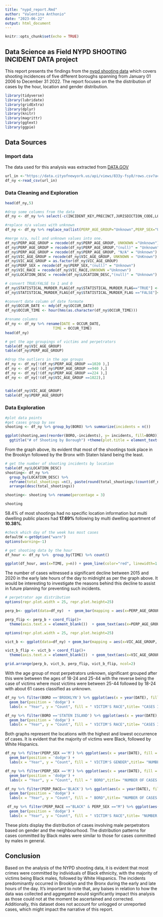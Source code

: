 ```yaml
---
title: "nypd_report.Rmd"
author: "Valentina Anthonio"
date: "2023-06-22"
output: html_document
---
```


```r
knitr::opts_chunk$set(echo = TRUE)
```

## Data Science as Field NYPD SHOOTING INCIDENT DATA project
This report presents the findings from the [nypd shooting data](https://data.cityofnewyork.us/api/views/833y-fsy8/rows.csv?accessType=DOWNLOAD) which covers shooting incidences of five different boroughs spanning from January 01 2006 to December 31 2022. The report focuses on the the distribution of cases by the hour, location and gender distribution.
```r
library(tidyverse)
library(lubridate)
library(gridExtra)
library(dplyr)
library(knitr)
library(magrittr)
library(ggtext)
library(ggpie)
```
## Data Sources
### Import data
The data used for this analysis was extracted from [DATA.GOV](https://data.cityofnewyork.us/api/views/833y-fsy8/rows.csv?accessType=DOWNLOAD)
```r
url_in <-"https://data.cityofnewyork.us/api/views/833y-fsy8/rows.csv?accessType=DOWNLOAD"
df_ny <-read_csv(url_in)
```


### Data Cleaning and Exploration 
```r
head(df_ny,5)
```

```r
#drop some columns from the data 
df_ny <- df_ny %>% select(-c(INCIDENT_KEY,PRECINCT,JURISDICTION_CODE,LOC_OF_OCCUR_DESC,LOC_CLASSFCTN_DESC,X_COORD_CD,Y_COORD_CD,Latitude,Longitude,Lon_Lat))
```

```r
#replace n/a values with unknown
df_ny <- df_ny %>% replace_na(list(PERP_AGE_GROUP="Unknown",PERP_SEX="Unknown", PERP_RACE="Unknown", VIC_AGE_GROUP="Unknown",VIC_SEX="Unknown", VIC_RACE="Unknown",LOCATION_DESC="Unknown"))
```

```r
#merge n/a, null and unknown values into one. 
df_ny$PERP_AGE_GROUP = recode(df_ny$PERP_AGE_GROUP, UNKNOWN ="Unknown")
df_ny$PERP_AGE_GROUP = recode(df_ny$PERP_AGE_GROUP,"(null)" = "Unknown")
df_ny$PERP_AGE_GROUP = recode(df_ny$PERP_AGE_GROUP, "N/A" = "Unknown")
df_ny$VIC_AGE_GROUP = recode(df_ny$VIC_AGE_GROUP, UNKNOWN = "UnKnown")
df_ny$VIC_AGE_GROUP = as.factor(df_ny$VIC_AGE_GROUP)
df_ny$PERP_SEX = recode(df_ny$PERP_SEX,"(null)" = "Unknown")
df_ny$VIC_RACE = recode(df_ny$VIC_RACE,UNKNOWN ="Unknown")
df_ny$LOCATION_DESC = recode(df_ny$LOCATION_DESC,"(null)" = "Unknown")

# convert TRUE/FALSE to 1 and 0
df_ny$STATISTICAL_MURDER_FLAG[df_ny$STATISTICAL_MURDER_FLAG=="TRUE"] <-1
df_ny$STATISTICAL_MURDER_FLAG[df_ny$STATISTICAL_MURDER_FLAG =="FALSE"]<- 0

#convert date column of date formate
df_ny$OCCUR_DATE <- mdy(df_ny$OCCUR_DATE)
df_ny$OCCUR_TIME <- hour(hms(as.character(df_ny$OCCUR_TIME)))

#rename columns
df_ny <- df_ny %>% rename(DATE = OCCUR_DATE,
                      TIME = OCCUR_TIME)
head(df_ny)
```

```r
# get the age groupings of victims and perpetrators 
table(df_ny$VIC_AGE_GROUP)
table(df_ny$PERP_AGE_GROUP)

#drop the outliers in the age groups
df_ny <- df_ny[!(df_ny$PERP_AGE_GROUP ==1020 ),]
df_ny <- df_ny[!(df_ny$PERP_AGE_GROUP ==940 ),]
df_ny <- df_ny[!(df_ny$PERP_AGE_GROUP ==224 ),]
df_ny <- df_ny[!(df_ny$VIC_AGE_GROUP ==1022),]


table(df_ny$VIC_AGE_GROUP)
table(df_ny$PERP_AGE_GROUP)
``` 



### Data Exploration
```r
#plot data points 
#get cases group by sex
shooting <- df_ny %>% group_by(BORO) %>% summarize(incidents = n())

ggplot(shooting,aes(reorder(BORO,-incidents), y= incidents, fill=BORO)) +geom_bar(stat = "identity",position = "dodge") + xlab("Borough") + ylab("# of Cases") +
  ggtitle("# of Shooting by Borough") +theme(plot.title = element_text(hjust = 0.5), axis.text.y = element_text(vjust= 2), axis.title.x = element_text(vjust = -1), legend.text = element_markdown(margin=margin(t=10, b=10, unit="pt")))  
```

From the graph above, its evident that most of the shootings took place in the Brooklyn followed by the Bronx with Staten Island being the least. 

```r
# get the number of shooting incidents by location 
table(df_ny$LOCATION_DESC)
shooting<- df_ny %>%
  group_by(LOCATION_DESC) %>%
  reframe(total_shootings =n(), paste(round(total_shootings/(count(df_ny))*100,2), "%")) %>%
  arrange(desc(total_shootings))

shooting<- shooting %>% rename(percentage = 3)

shooting
```

58.4% of most shootings had no specific location information but multi dwelling public places had **17.69%** following by multi dwelling apartment of **10.38%**.
```r
#check which day of the week has most cases
defaultW <-getOption("warn")
options(warning=-1)

# get shooting data by the hour
df_hour <- df_ny %>%  group_by(TIME) %>% count()

ggplot(df_hour, aes(x=TIME, y=n)) + geom_line(color="red", linewidth=1.2) + labs(x= "Incidence by The Hour", y="# of Incidence") + theme_minimal() + geom_point(color="blue", size=2)+ggtitle("# of Shooting Incidents by The Hour")+theme(plot.title = element_text(hjust=0.5), axis.text.x = element_text(face="bold"), axis.text.y = element_text(vjust= 2, size=10, face="bold"), axis.title.x = element_text(vjust = -1, face="bold"), axis.title.y = element_text(face="bold"), legend.text = element_markdown(margin=margin(t=10, b=10, unit="pt"))) + ylim(0, 2500)+ geom_label(label=rownames(df_hour)) + scale_x_continuous(limits=c(0,24))

```

The number of cases witnessed a significant decline between 2015 and 2020 in the early late hours of the day to midnight as per the graph above. It would be interesting to investigate the reasons behind this decline to assist in future planning for preventing such incidents.

```r
# perpetrator age distribution
options(repr.plot.width = 25, repr.plot.height=25)

perp_b<- ggplot(data=df_ny)  +  geom_bar(mapping = aes(x=PERP_AGE_GROUP, fill=PERP_AGE_GROUP), show.legend = FALSE, width=1) + theme(aspect.ratio = 1, plot.title=element_text(hjust=0.5), panel.border = element_blank()) + labs(x=NULL, y=NULL) + coord_polar() + ggtitle("Perpetrator Age Group Distribution") +scale_color_viridis_d()+ scale_fill_viridis_d()

perp_flip <- perp_b + coord_flip()+
  theme(axis.text.x = element_blank())  + geom_text(aes(x=PERP_AGE_GROUP, label = ..count..), size=3, fontface="bold", stat="count", position = position_stack(vjust = 0.75))

options(repr.plot.width = 25, repr.plot.height=25)

vict_b <- ggplot(data=df_ny) + geom_bar(mapping = aes(x=VIC_AGE_GROUP, fill=VIC_AGE_GROUP),show.legend = FALSE, width=1) + theme(aspect.ratio = 1, plot.title = element_text(hjust=0.5), panel.border = element_blank()) + labs(x=NULL, y=NULL) + coord_polar() + ggtitle("Victim Age Group Distribution") + scale_fill_brewer(palette = "Dark2")

vict_b_flip <- vict_b + coord_flip()+
  theme(axis.text.x = element_blank())  + geom_text(aes(x=VIC_AGE_GROUP, label = ..count..), size=3, fontface="bold", stat="count", position = position_stack(vjust = 0.75))

grid.arrange(perp_b, vict_b, perp_flip, vict_b_flip, ncol=2)
```
With the age group of most perpetrators unknown, significant grouped after this were between the ages of 18-24 and 25-44 with the reverse being the case of victims where most victims were between 25-44 followed by 18-24 with about 61 cases classified as unknown.


```r
df_ny %>% filter(BORO =='BROOKLYN') %>% ggplot(aes(x = year(DATE), fill = VIC_RACE)) +
  geom_bar(position = 'dodge') +
  labs(x = "Year", y = "Count", fill = " VICTIM'S RACE",title= "CASES IN BROOKLYN") + theme(plot.title = element_text(hjust = 0.5))
```
```r
df_ny %>% filter(BORO =='STATEN ISLAND') %>% ggplot(aes(x = year(DATE), fill = VIC_RACE)) +
  geom_bar(position = 'dodge') +
  labs(x = "Year", y = "Count", fill = " VICTIM'S RACE",title= "CASES IN STATEN ISLAND") + theme(plot.title = element_text(hjust = 0.5))
```

Both graphs represent the locations with the highest and lowest occurrence of cases. It is evident that the majority of victims were Black, followed by White Hispanics.

```r
df_ny %>% filter(PERP_SEX =='M') %>% ggplot(aes(x = year(DATE), fill = VIC_SEX)) +
  geom_bar(position = 'dodge') +
  labs(x = "Year", y = "Count", fill = " VICTIM'S GENDER",title= "NUMBER OF CASES COMMITTED BY MALE PERPETRATOR'S") + theme(plot.title = element_text(hjust = 0.5))
```
```r
df_ny %>% filter(PERP_SEX =='M') %>% ggplot(aes(x = year(DATE), fill = BORO)) +
  geom_bar(position = 'dodge') +
  labs(x = "Year", y = "Count", fill = " BORO",title= "NUMBER OF CASES COMMITTED BY MALE PERPETRATOR'S") + theme(plot.title = element_text(hjust = 0.5))
```


```r
df_ny %>% filter(PERP_RACE=='BLACK') %>% ggplot(aes(x = year(DATE), fill = BORO)) +
  geom_bar(position = 'dodge') +
  labs(x = "Year", y = "Count", fill = " BORO",title= "NUMBER OF CASES BY BLACK MALE PERPETRATOR'S") + theme(plot.title = element_text(hjust = 0.5))
```

```r
 df_ny %>% filter(PERP_RACE =="BLACK" & PERP_SEX =="M") %>% ggplot(aes(x = year(DATE), fill = VIC_RACE)) +
  geom_bar(position = 'dodge') +
  labs(x = "Year", y = "Count", fill = " VICTIM'S RACE",title= "NUMBER OF CASES BY BLACK MALE PERPETRATOR'S") + theme(plot.title = element_text(hjust = 0.5))
```
These plots display the distribution of cases involving male perpetrators based on gender and the neighbourhood. The distribution patterns for cases committed by Black males were similar to those for cases committed by males in general.

## Conclusion
Based on the analysis of the NYPD shooting data, it is evident that most crimes were committed by individuals of Black ethnicity, with the majority of victims being Black males, followed by White Hispanics. The incidents predominantly occurred in Brooklyn and the Bronx during the early and late hours of the day. It's important to note that, any baises in relation to how the data was collected and aggregated would significantly impact this analysis as those could not at the moment be ascertained and corrected. Additionally, this dataset does not account for unlogged or unreported cases, which might impact the narrative of this report. 
